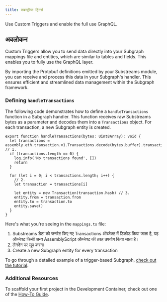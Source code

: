 ```yaml
---
title: सबस्ट्रीम्स ट्रिगर्स
---
```


Use Custom Triggers and enable the full use GraphQL.

## अवलोकन

Custom Triggers allow you to send data directly into your Subgraph mappings file and entities, which are similar to tables and fields. This enables you to fully use the GraphQL layer.

By importing the Protobuf definitions emitted by your Substreams module, you can receive and process this data in your Subgraph's handler. This ensures efficient and streamlined data management within the Subgraph framework.

### Defining `handleTransactions`

The following code demonstrates how to define a `handleTransactions` function in a Subgraph handler. This function receives raw Substreams bytes as a parameter and decodes them into a `Transactions` object. For each transaction, a new Subgraph entity is created.

```tsx
export function handleTransactions(bytes: Uint8Array): void {
  let transactions = assembly.eth.transaction.v1.Transactions.decode(bytes.buffer).transactions // 1.
  if (transactions.length == 0) {
    log.info('No transactions found', [])
    return
  }

  for (let i = 0; i < transactions.length; i++) {
    // 2.
    let transaction = transactions[i]

    let entity = new Transaction(transaction.hash) // 3.
    entity.from = transaction.from
    entity.to = transaction.to
    entity.save()
  }
}
```

Here's what you're seeing in the `mappings.ts` file:

1. Substreams डेटा को जनरेट किए गए Transactions ऑब्जेक्ट में डिकोड किया जाता है, यह ऑब्जेक्ट किसी अन्य AssemblyScript ऑब्जेक्ट की तरह उपयोग किया जाता है।
2. लेनदेन पर लूप करना
3. Create a new Subgraph entity for every transaction

To go through a detailed example of a trigger-based Subgraph, [check out the tutorial](/sps/tutorial/).

### Additional Resources

To scaffold your first project in the Development Container, check out one of the [How-To Guide](/substreams/developing/dev-container/).
